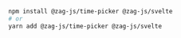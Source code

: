 ```bash
npm install @zag-js/time-picker @zag-js/svelte
# or
yarn add @zag-js/time-picker @zag-js/svelte
```
